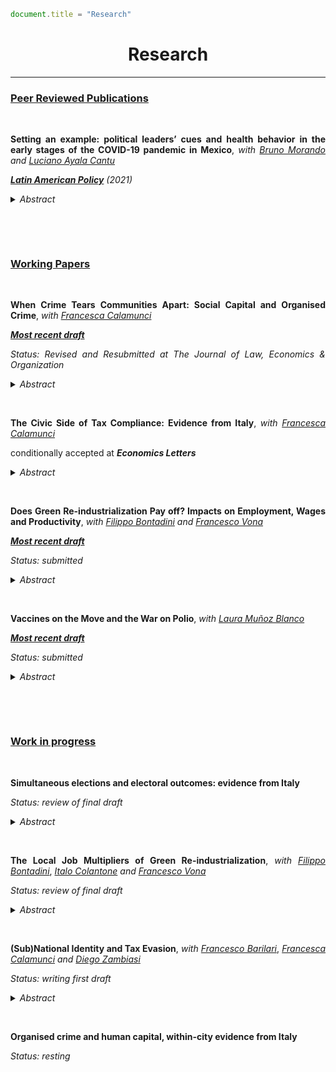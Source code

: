 ```js
document.title = "Research"
```

<div align="center">
# Research 
<div>


****

<div align="justify">

### <ins> Peer Reviewed Publications </ins>

<br />


**Setting an example: political leaders’ cues and health behavior in the early stages of the COVID-19 pandemic in Mexico**, *with* <a href="https://sites.google.com/view/brunomorando/home" target="_blank">*Bruno Morando*</a> *and* <a href="https://www.udlap.mx/ofertaacademica/profesores.aspx?cveCarrera=LEC&profesor=0024068&extracto=1" target="_blank">*Luciano Ayala Cantu*</a>

<a href="https://onlinelibrary.wiley.com/doi/10.1111/lamp.12223" target="_blank">*__Latin American Policy__*</a> *(2021)*

<details close>
<summary>*Abstract*</summary> How do political leaders’ cues affect citizen behavior regarding a new and complex issue? We address this question in the context of the early stages of the Covid‐19 pandemic in Mexico, using electoral outcomes and municipal‐level mobility data from Facebook's Movement Range Maps. In March 2020, Mexico's president downplayed constantly the severity of the coming health crisis by continuing his political rallies throughout the country and encouraging people to leave their homes. Using an event‐study analysis, we find that, after the first press conference where his government declared mobility restrictions were not yet necessary, on March 13, citizens’ geographic mobility in pro‐government municipalities was higher than in cities where support for the president was less strong. Our results are robust to several specifications and definitions of political support. Moreover, we find evidence that our results are driven by cities with higher media penetration, which implies that they can be attributed to people's reactions to the president's cues rather than to systematic differences in the preferences of his supporters.
</details>

<br />


<br />


### <ins> Working Papers </ins>

<br />


**When Crime Tears Communities Apart: Social Capital and Organised Crime**, 
*with* <a href="https://sites.google.com/view/francescacalamunci/home?authuser=0" target="_blank">*Francesca Calamunci*</a>

*<a href="https://papers.ssrn.com/sol3/papers.cfm?abstract_id=4431634" target="_blank">**Most recent draft**</a>*

*Status: Revised and Resubmitted at The Journal of Law, Economics & Organization*

<details close>
<summary>*Abstract*</summary> What is the long-term effect of organised crime presence on civic capital? By leveraging novel tax compliance and organised crime data, this study investigates this question within the Italian landscape. We exploit the forced resettlement law that compelled organised crime members living in the South of Italy to resettle in the Centre-North area of the country. Employing difference-in-differences reduced form and two-stage least squares estimation strategies, estimates reveal that sustained exposure to mafia presence reduces TV tax compliance. Exploring possible mechanisms, we find that municipalities exposed to the forced resettlement laws show more firms in strategic sectors for organised crime infiltration, and more episodes of extortion and labour racketeering. Moreover, heterogeneous analysis shows that municipalities with a younger population, less home ownership, and more readership drive the main effects, while provincial migration does not. 
</details>

<br />

**The Civic Side of Tax Compliance: Evidence from Italy**, *with* <a href="https://sites.google.com/view/francescacalamunci/home?authuser=0" target="_blank">*Francesca Calamunci*</a>

conditionally accepted at *__Economics Letters__*

<details close>
<summary>*Abstract*</summary> This study validates TV fee compliance as a proxy for civic capital in Italy. Using municipality-level
data, we show that it strongly correlates with traditional social capital measures such as voluntary
associations, referenda, and European elections turnout. The analysis confirms its reliability both at
municipal and provincial levels. TV fee compliance provides a scalable, objective, and timely indicator,
particularly useful for researchers to examine the socio-economic dynamics of civic capital and its
implications for institutional performance and economic development.
</details>

<br />

**Does Green Re-industrialization Pay off? Impacts on Employment, Wages and Productivity**, *with* <a href="https://sites.google.com/view/fbontadini/home" target="_blank">*Filippo Bontadini*</a> *and* <a href="https://sites.google.com/view/francescovona/home" target="_blank">*Francesco Vona*</a>   

*<a href="https://www.feem.it/en/publications/does-green-re-industrialization-pay-off-impacts-on-employment-wages-and-productivity/" target="_blank">**Most recent draft**</a>*

*Status: submitted*

<details close>
<summary> *Abstract* </summary> What are the consequences of green industrialization on the labour market and industry dynamics? This paper tackles and quantifies this question by employing observable and reliable data on green manufacturing production for an extensive set of EU countries and 4-digit manufacturing industries for over a decade. First, at a descriptive level, this paper documents that green production is mostly concentrated in a few countries and industries. Moreover, potentially green industries outperform the others in terms of employment, average wages, value added and productivity. Second, when controlling for other drivers of the labour market and industry dynamics in the econometric analysis, it finds that employment and value added grow faster in potentially green sectors, particularly at the intensive margin. In contrast, average wages and labour productivity remain unchanged. Then, to purge the analysis from possible endogeneity, this paper employs two shift-share instruments. These econometric exercises corroborate the previous findings. An increase in 1 million€ of sold green production is associated with an increase of 0.03% in employment and value added, respectively. The analysis is extended with different heterogeneity exercises and robustness checks.
</details>

<br />

**Vaccines on the Move and the War on Polio**, *with* <a href="https://sites.google.com/view/lauramunozblanco/home?authuser=0" target="_blank">*Laura Muñoz Blanco*</a>

*<a href="https://exetereconomics.github.io/RePEc/dpapers/DP2403.pdf" target="_blank">**Most recent draft**</a>*

*Status: submitted*

<details close>
<summary>*Abstract*</summary> The rising number of refugees and internally displaced people (IDPs) presents new challenges for vaccine distribution and the spread of diseases. How do forcibly displaced population inflows affect infectious diseases incidence in host communities? Can a policy intervention that vaccinates children during their migration mitigate the impacts? To answer these questions, we examine the Pakistani mass internal displacement from the conflict-affected Federally Administered Tribal Areas in 2008. Using a difference-in-differences approach, we compare new polio cases in districts near and far from the conflict zone before and after 2008. The spatial distribution of districts relative to the historical region of Pashtunistan allows us to design a sample of comparable units. We show that a standard deviation increase in predicted IDP inflow leads to a rise in the new polio cases per 100,000 inhabitants. Poorer vaccination levels among IDP compared to native children in host communities are one of the main mechanisms. Implementing a vaccination policy targeting IDP children during their migration journey helps bridge the vaccination gap, with important welfare implications. 
</details>

<br />

<br />

### <ins> Work in progress </ins>

<br />

**Simultaneous elections and electoral outcomes: evidence from Italy** 

*Status: review of final draft*

<details close>
<summary>*Abstract*</summary> This paper investigates the impact that the simultaneity of national and local elections has on the local electoral stage, in terms of civic and political participation, political competition and electoral results. Methodologically, I employ a difference-in-differences design that exploits the staggered nature of the local elections in Italy, where some municipalities experience the simultaneity, while the rest do not. Voters' participation is positively impacted, with homogeneous effects along the gender dimension. Political participation mildly increases, while its competition is affected in an opposite way. Mayors winning in this simultaneous setting are more likely to have previous office experience. Lastly, using the simultaneity as a sample restriction, I document the existence of a split-ticket voting behaviour. In this regard, I find support for the divided government hypothesis as a mechanism.
</details>

<br />

**The Local Job Multipliers of Green Re-industrialization**, *with* <a href="https://sites.google.com/view/fbontadini/home" target="_blank">*Filippo Bontadini*</a>, <a href="https://sites.google.com/view/italocolantone/home?authuser=0" target="_blank">*Italo Colantone*</a> *and* <a href="https://sites.google.com/view/francescovona/home" target="_blank">*Francesco Vona*</a>   

*Status: review of final draft*

<details close>
<summary>*Abstract*</summary> What are the job multipliers of the green manufacturing re-industrialization? We tackle this question by combining green manufacturing production data with regional employment shares of 2-digit manufacturing industries. This results in a measure of green manufacturing penetration, which we relate to regional employment in manufacturing and non-manufacturing sectors in a long-difference model. To address endogeneity in regional green penetration, we exploit a shift-share instrument that exploits aggregate technological flows. Green penetration positively affects regional employment in manufacturing and non-manufacturing sectors. These results are homogeneous along the regional skill level and the employment in manufacturing technology's intensity. Instead, STEM professions' presence unveils heterogeneous patterns. Further, we extend these findings by applying an alternative estimation strategy that exploits large shocks to green penetration and performing an empirical policy evaluation exercise by assessing the effectiveness of the Just Transition Fund programme. Lastly, we construct a similar brown penetration measure and identify region specialized in it. We find that they still benefit from a green expansion.
</details>


<br />

**(Sub)National Identity and Tax Evasion**, *with* <a href="https://sites.google.com/view/francesco-barilari/home" target="_blank">*Francesco Barilari*</a>, <a href="https://sites.google.com/view/francescacalamunci/home" target="_blank">*Francesca Calamunci*</a> *and* <a href="https://sites.google.com/view/diegozambiasi/home" target="_blank">*Diego Zambiasi*</a>

*Status: writing first draft*

<details close>
<summary>*Abstract*</summary> This paper examines how subnational identity and political ideology shape tax compliance, focusing on the role of the Northern League in Italy. As a federalist and anti-establishment party, it has historically promoted narratives against national taxation. We analyze its impact on tax compliance by studying evasion of the national TV tax (RAI license fee), leveraging a staggered difference-in-differences (DiD) approach with the doubly-robust Callaway and Sant’Anna estimator. Our findings show that the mere participation of the Northern League in local elections significantly increases tax evasion of 0.22%, even in the absence of an electoral victory. To disentangle the underlying mechanisms, we first ask whether the effect is driven by populism or federalism, distinguishing between anti-establishment rhetoric and opposition to national taxation. Second, we examine media exposure, assessing how partisan TV  and national newspaper exposure amplify tax resistance. Third, we consider grassroots mobilization, looking at how local anti-tax campaigns directly engage citizens. Finally, we analyze territorial identity and socioeconomic heterogeneity, exploring how regional ties and economic conditions shape responses.
</details>

<br />

**Organised crime and human capital, within-city evidence from Italy** 

*Status: resting*


